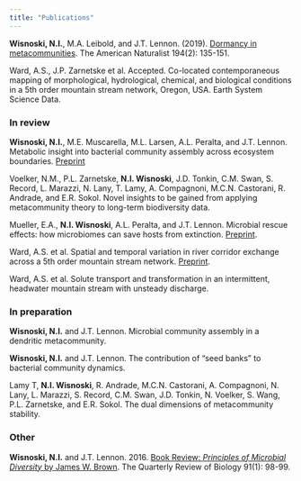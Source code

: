 ```yaml
---
title: "Publications"
---
```


**Wisnoski, N.I.**, M.A. Leibold, and J.T. Lennon. (2019). [Dormancy in metacommunities](https://doi.org/10.1086/704168). The American Naturalist 194(2): 135-151.

Ward, A.S., J.P. Zarnetske et al. Accepted. Co-located contemporaneous mapping of morphological, hydrological, chemical, and biological conditions in a 5th order mountain stream network, Oregon, USA. Earth System Science Data.

 
  
  
### In review

**Wisnoski, N.I.**, M.E. Muscarella, M.L. Larsen, A.L. Peralta, and J.T. Lennon. Metabolic insight into bacterial community assembly across ecosystem boundaries. [Preprint](https://doi.org/10.1101/758615)

Voelker, N.M., P.L. Zarnetske, **N.I. Wisnoski**, J.D. Tonkin, C.M. Swan, S. Record, L. Marazzi, N. Lany, T. Lamy, A. Compagnoni, M.C.N. Castorani, R. Andrade, and E.R. Sokol. Novel insights to be gained from applying metacommunity theory to long-term biodiversity data.

Mueller, E.A., **N.I. Wisnoski**, A.L. Peralta, and J.T. Lennon. Microbial rescue effects: how microbiomes can save hosts from extinction. [Preprint](https://osf.io/snr49/).

Ward, A.S. et al. Spatial and temporal variation in river corridor exchange across a 5th order mountain stream network. [Preprint](https://doi.org/10.5194/hess-2019-108).

Ward, A.S. et al. Solute transport and transformation in an intermittent, headwater mountain stream with unsteady discharge.

 
  
  
### In preparation
**Wisnoski, N.I.** and J.T. Lennon. Microbial community assembly in a dendritic metacommunity.

**Wisnoski, N.I.** and J.T. Lennon. The contribution of "seed banks" to bacterial community dynamics.

Lamy T, **N.I. Wisnoski**, R. Andrade, M.C.N. Castorani, A. Compagnoni, N. Lany, L. Marazzi, S. Record, C.M. Swan, J.D. Tonkin, N. Voelker, S. Wang, P.L. Zarnetske, and E.R. Sokol. The dual dimensions of metacommunity stability.



### Other
**Wisnoski, N.I.** and J.T. Lennon. 2016. [Book Review: _Principles of Microbial Diversity_ by James W. Brown](https://doi.org/10.1086/685351). The Quarterly Review of Biology 91(1): 98-99.